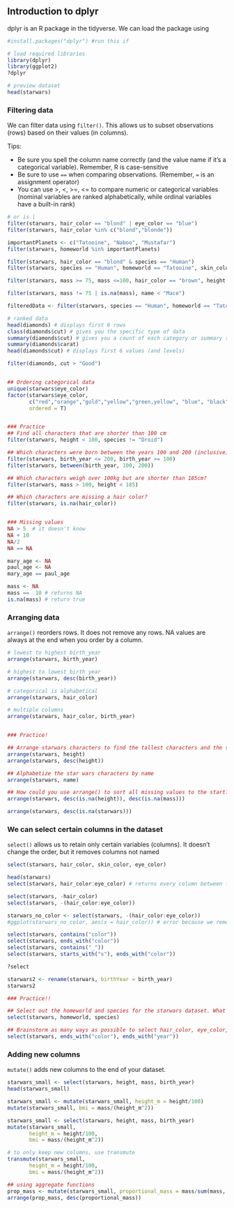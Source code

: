 ## Introduction to dplyr

dplyr is an R package in the tidyverse. We can load the package using

```r
#install.packages("dplyr") #run this if 

# load required libraries
library(dplyr)
library(ggplot2)
?dplyr

# preview dataset
head(starwars)

```

### Filtering data
We can filter data using `filter()`. This allows us to subset observations (rows) based on their values (in columns).

Tips:

 * Be sure you spell the column name correctly (and the value name if it's a categorical variable). Remember, R is case-sensitive
 * Be sure to use `==` when comparing observations. (Remember, `=` is an assignment operator)
 * You can use >, <, >=, <= to compare numeric or categorical variables (nominal variables are ranked alphabetically, while ordinal variables have a built-in rank)

```r
# or is |
filter(starwars, hair_color == "blond" | eye_color == "blue")
filter(starwars, hair_color %in% c("blond","blonde"))

importantPlanets <- c("Tatooine", "Naboo", "Mustafar")
filter(starwars, homeworld %in% importantPlanets)

filter(starwars, hair_color == "blond" & species == "Human")
filter(starwars, species == "Human", homeworld == "Tatooine", skin_color == "fair")

filter(starwars, mass >= 75, mass <=100, hair_color == "brown", height > 170)

filter(starwars, mass != 75 | is.na(mass), name < "Mace")

filteredData <- filter(starwars, species == "Human", homeworld == "Tatooine", skin_color == "fair")

# ranked data
head(diamonds) # displays first 6 rows
class(diamonds$cut) # gives you the specific type of data
summary(diamonds$cut) # gives you a count of each category or summary statistics if numeric
summary(diamonds$carat)
head(diamonds$cut) # displays first 6 values (and levels)

filter(diamonds, cut > "Good")


## Ordering categorical data
unique(starwars$eye_color)
factor(starwars$eye_color,
       c("red","orange","gold","yellow","green,yellow", "blue", "black"),
       ordered = T)


### Practice
## Find all characters that are shorter than 100 cm
filter(starwars, height < 100, species != "Droid")

## Which characters were born between the years 100 and 200 (inclusive)?
filter(starwars, birth_year <= 200, birth_year >= 100)
filter(starwars, between(birth_year, 100, 200))

## Which characters weigh over 100kg but are shorter than 185cm?
filter(starwars, mass > 100, height < 185)

## Which characters are missing a hair color?
filter(starwars, is.na(hair_color))


### Missing values
NA > 5  # it doesn't know
NA + 10
NA/2
NA == NA

mary_age <- NA
paul_age <- NA
mary_age == paul_age

mass <- NA
mass ==  10 # returns NA
is.na(mass) # return true

```


### Arranging data
`arrange()` reorders rows. It does not remove any rows. 
NA values are always at the end when you order by a column.

```r

# lowest to highest birth_year
arrange(starwars, birth_year)

# highest to lowest birth year
arrange(starwars, desc(birth_year))

# categorical is alphabetical
arrange(starwars, hair_color)

# multiple columns
arrange(starwars, hair_color, birth_year)


### Practice!

## Arrange starwars characters to find the tallest characters and the shortest characters
arrange(starwars, height)
arrange(starwars, desc(height))

## Alphabetize the star wars characters by name
arrange(starwars, name)

## How could you use arrange() to sort all missing values to the start?
arrange(starwars, desc(is.na(height)), desc(is.na(mass)))

arrange(starwars, desc(is.na(starwars)))


```


### We can select certain columns in the dataset

`select()` allows us to retain only certain variables (columns). It doesn't change the order, but it removes columns not named

```r

select(starwars, hair_color, skin_color, eye_color)

head(starwars)
select(starwars, hair_color:eye_color) # returns every column between first:last

select(starwars, -hair_color)
select(starwars, -(hair_color:eye_color))

starwars_no_color <- select(starwars, -(hair_color:eye_color))
#ggplot(starwars_no_color, aes(x = hair_color)) # error because we removed it

select(starwars, contains("color"))
select(starwars, ends_with("color"))
select(starwars, contains("_"))
select(starwars, starts_with("s"), ends_with("color"))

?select

starwars2 <- rename(starwars, birthYear = birth_year)
starwars2

### Practice!!

## Select out the homeworld and species for the starwars dataset. What question might this subset of variables help answer?
select(starwars, homeworld, species)

## Brainstorm as many ways as possible to select hair_color, eye_color, skin_color, and birth_year
select(starwars, ends_with("color"), ends_with("year"))


```


### Adding new columns
`mutate()` adds new columns to the end of your dataset.

```r

starwars_small <- select(starwars, height, mass, birth_year)
head(starwars_small)

starwars_small <- mutate(starwars_small, height_m = height/100)
mutate(starwars_small, bmi = mass/(height_m^2))

starwars_small <- select(starwars, height, mass, birth_year)
mutate(starwars_small, 
       height_m = height/100, 
       bmi = mass/(height_m^2))

# to only keep new columns, use transmute
transmute(starwars_small, 
       height_m = height/100, 
       bmi = mass/(height_m^2))

## using aggregate functions
prop_mass <- mutate(starwars_small, proportional_mass = mass/sum(mass, na.rm = T))
arrange(prop_mass, desc(proportional_mass))

```